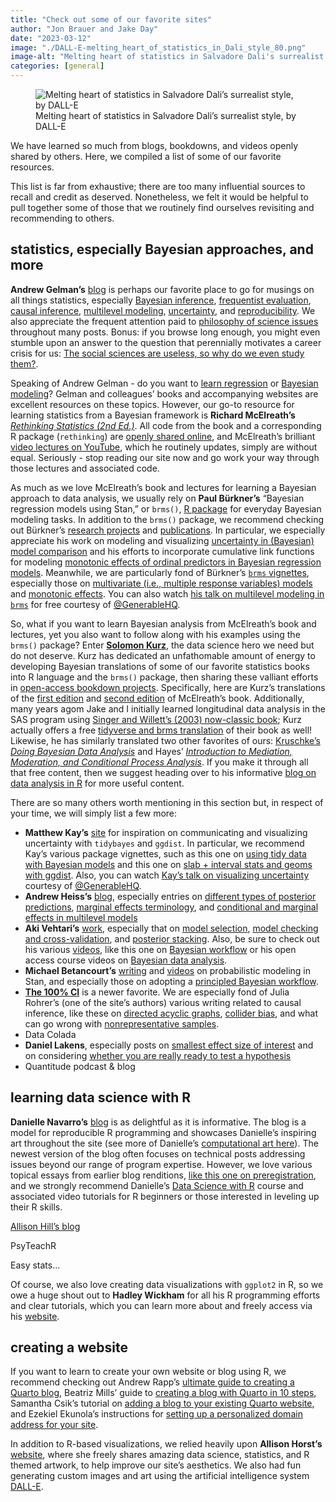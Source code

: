```yaml
---
title: "Check out some of our favorite sites"
author: "Jon Brauer and Jake Day"
date: "2023-03-12"
image: "./DALL-E-melting_heart_of_statistics_in_Dali_style_80.png"
image-alt: "Melting heart of statistics in Salvadore Dali's surrealist style, by DALL-E"
categories: [general]
---
```


![Melting heart of statistics in Salvadore Dali's surrealist style, by DALL-E](DALL-E-melting_heart_of_statistics_in_Dali_style_80.png)

We have learned so much from blogs, bookdowns, and videos openly shared by others. Here, we compiled a list of some of our favorite resources. 

<!--more-->

This list is far from exhaustive; there are too many influential sources to recall and credit as deserved. Nonetheless, we felt it would be helpful to pull together some of those that we routinely find ourselves revisiting and recommending to others. 

## statistics, especially Bayesian approaches, and more 

**Andrew Gelman's** [blog](https://statmodeling.stat.columbia.edu/) is perhaps our favorite place to go for musings on all things statistics, especially [Bayesian inference](https://statmodeling.stat.columbia.edu/2022/08/10/bayesian-inference-continues-to-completely-solve-the-multiple-comparisons-problem/), [frequentist evaluation](https://statmodeling.stat.columbia.edu/2022/12/02/not-frequentist-enough-2/), [causal inference](https://statmodeling.stat.columbia.edu/2021/03/11/regression-discontinuity-analysis-is-often-a-disaster-so-what-should-you-do-instead-do-we-just-give-up-on-the-whole-natural-experiment-idea-heres-my-recommendation/), [multilevel modeling](https://statmodeling.stat.columbia.edu/2023/03/09/the-butterfly-and-the-piranha-understanding-the-generalizability-and-reproducibility-crisis-from-statistical-and-political-perspectives-my-talk-at-the-university-of-minnesota-political-science/), [uncertainty](https://statmodeling.stat.columbia.edu/2022/04/05/confidence-intervals-compatability-intervals-uncertainty-intervals/), and [reproducibility](https://statmodeling.stat.columbia.edu/2018/12/04/bayes-statistics-reproducibility-many-serious-problems-statistics-practice-arise-bayesian-inference-not-bayesian-enough-frequentist-evaluation-not-frequentist/). We also appreciate the frequent attention paid to [philosophy of science issues](https://statmodeling.stat.columbia.edu/2019/09/11/exchange-with-deborah-mayo-on-abandoning-statistical-significance/) throughout many posts. Bonus: if you browse long enough, you might even stumble upon an answer to the question that perennially motivates a career crisis for us: [The social sciences are useless, so why do we even study them?](https://statmodeling.stat.columbia.edu/2021/03/12/the-social-sciences-are-useless-so-why-do-we-study-them-heres-a-good-reason/).

Speaking of Andrew Gelman - do you want to [learn regression](https://avehtari.github.io/ROS-Examples/) or [Bayesian modeling](http://www.stat.columbia.edu/~gelman/book/)? Gelman and colleagues' books and accompanying websites are excellent resources on these topics. However, our go-to resource for learning statistics from a Bayesian framework is **Richard McElreath's** [*Rethinking Statistics (2nd Ed.)*](https://www.routledge.com/Statistical-Rethinking-A-Bayesian-Course-with-Examples-in-R-and-STAN/McElreath/p/book/9780367139919). All code from the book and a corresponding R package (`rethinking`) are [openly shared online](https://xcelab.net/rm/statistical-rethinking/), and McElreath's brilliant [video lectures on YouTube](https://www.youtube.com/playlist?list=PLDcUM9US4XdMROZ57-OIRtIK0aOynbgZN), which he routinely updates, simply are without equal. Seriously - stop reading our site now and go work your way through those lectures and associated code. 

As much as we love McElreath's book and lectures for learning a Bayesian approach to data analysis, we usually rely on **Paul B&uuml;rkner's** "Bayesian regression models using Stan," or `brms()`, [R package](https://paul-buerkner.github.io/brms/) for everyday Bayesian modeling tasks. In addition to the `brms()` package, we recommend checking out B&uuml;rkner's [research projects](https://paul-buerkner.github.io/projects/) and [publications](https://paul-buerkner.github.io/publications/). In particular, we especially appreciate his work on modeling and visualizing [uncertainty in (Bayesian) model comparison](https://paul-buerkner.github.io/projects/#mu-bmb) and his efforts to incorporate cumulative link functions for modeling [monotonic effects of ordinal predictors in Bayesian regression models](https://psyarxiv.com/9qkhj/). Meanwhile, we are particularly fond of B&uuml;rkner's [`brms` vignettes](https://paul-buerkner.github.io/brms/articles/index.html), especially those on [multivariate (i.e., multiple response variables) models](https://paul-buerkner.github.io/brms/articles/brms_multivariate.html) and [monotonic effects](https://paul-buerkner.github.io/brms/articles/brms_monotonic.html). You can also watch [his talk on multilevel modeling in `brms`](https://www.youtube.com/watch?v=1qeXD4NQ4To) for free courtesy of [@GenerableHQ](https://www.youtube.com/@generableHQ/about). 

So, what if you want to learn Bayesian analysis from McElreath's book and lectures, yet you also want to follow along with his examples using the `brms()` package? Enter [**Solomon Kurz**](https://solomonkurz.netlify.app/), the data science hero we need but do not deserve. Kurz has dedicated an unfathomable amount of energy to developing Bayesian translations of some of our favorite statistics books into R language and the `brms()` package, then sharing these valliant efforts in [open-access bookdown projects](https://solomonkurz.netlify.app/book/). Specifically, here are Kurz's translations of the [first edition](https://bookdown.org/content/3890) and [second edition](https://bookdown.org/content/4857) of McElreath's book. Additionally, many years agom Jake and I initially learned longitudinal data analysis in the SAS program using [Singer and Willett's (2003) now-classic book](https://academic.oup.com/book/41753); Kurz actually offers a free [tidyverse and brms translation](https://bookdown.org/content/4253/) of their book as well! Likewise, he has similarly translated two other favorites of ours: [Kruschke's *Doing Bayesian Data Analysis*](https://bookdown.org/content/3686/) and Hayes' [*Introduction to Mediation, Moderation, and Conditional Process Analysis*](https://bookdown.org/content/b472c7b3-ede5-40f0-9677-75c3704c7e5c/). If you make it through all that free content, then we suggest heading over to his informative [blog on data analysis in R](https://solomonkurz.netlify.app/blog/) for more useful content.

There are so many others worth mentioning in this section but, in respect of your time, we will simply list a few more: 

  - **Matthew Kay's** [site](https://www.mjskay.com/) for inspiration on communicating and visualizing uncertainty with `tidybayes` and `ggdist`. In particular, we recommend Kay's various package vignettes, such as this one on [using tidy data with Bayesian models](https://cran.r-project.org/web/packages/tidybayes/vignettes/tidybayes.html) and this one on [slab + interval stats and geoms with ggdist](https://mjskay.github.io/ggdist/articles/slabinterval.html). Also, you can watch [Kay's talk on visualizing uncertainty](https://www.youtube.com/watch?v=PqCaljvE89k) courtesy of [@GenerableHQ](https://www.youtube.com/@generableHQ/about).  
  - **Andrew Heiss's** [blog](https://www.andrewheiss.com/blog/), especially entries on [different types of posterior predictions](https://www.andrewheiss.com/blog/2022/09/26/guide-visualizing-types-posteriors/), [marginal effects terminology](https://www.andrewheiss.com/blog/2022/05/20/marginalia/), and [conditional and marginal effects in multilevel models](https://www.andrewheiss.com/blog/2022/11/29/conditional-marginal-marginaleffects/)
  - **Aki Vehtari's** [work](https://users.aalto.fi/~ave/), especially that on [model selection](https://avehtari.github.io/modelselection/), [model checking and cross-validation](https://arxiv.org/abs/1507.04544), and [posterior stacking](https://arxiv.org/abs/2006.12335).  Also, be sure to check out his various [videos](https://www.youtube.com/channel/UCcFy4yl5IyWeqJ5z2g1U8yg), like this one on [Bayesian workflow](https://www.youtube.com/watch?v=lKRRyrPxxeU) or his open access course videos on [Bayesian data analysis](https://www.youtube.com/playlist?list=PLBqnAso5Dy7O0IVoVn2b-WtetXQk5CDk6). 
  - **Michael Betancourt's** [writing](https://betanalpha.github.io/writing/) and [videos](https://betanalpha.github.io/speaking/) on probabilistic modeling in Stan, and especially those on adopting a [principled Bayesian workflow](https://betanalpha.github.io/assets/case_studies/principled_bayesian_workflow.html). 
- [**The 100% CI**](https://www.the100.ci/) is a newer favorite. We are especially fond of Julia Rohrer's (one of the site's authors) various writing related to causal inference, like these on [directed acyclic graphs](ADD), [collider bias](ADD), and what can go wrong with [nonrepresentative samples](https://www.the100.ci/2023/03/07/non-representative-samples-what-could-possibly-go-wrong/).
- Data Colada 
- **Daniel Lakens**, especially posts on [smallest effect size of interest](ADD) and on considering [whether you are really ready to test a hypothesis](ADD)  
- Quantitude podcast & blog


## learning data science with R

**Danielle Navarro's** [blog](https://blog.djnavarro.net/) is as delightful as it is informative. The blog is a model for reproducible R programming and showcases Danielle's inspiring art throughout the site (see more of Danielle's [computational art here](https://art.djnavarro.net/)). The newest version of the blog often focuses on technical posts addressing issues beyond our range of program expertise. However, we love various topical essays from earlier blog renditions, [like this one on preregistration](https://psyarxiv.com/wxn58/), and we strongly recommend Danielle's [Data Science with R](https://robust-tools.djnavarro.net/) course and associated video tutorials for R beginners or those interested in leveling up their R skills.   

[Allison Hill's blog](https://www.apreshill.com/blog/)

PsyTeachR

Easy stats... 

Of course, we also love creating data visualizations with `ggplot2` in R, so we owe a huge shout out to **Hadley Wickham** for all his R programming efforts and clear tutorials, which you can learn more about and freely access via his [website](https://hadley.nz/).

## creating a website

If you want to learn to create your own website or blog using R, we recommend checking out Andrew Rapp's [ultimate guide to creating a Quarto blog](https://albert-rapp.de/posts/13_quarto_blog_writing_guide/13_quarto_blog_writing_guide.html), Beatriz Mills' guide to [creating a blog with Quarto in 10 steps](https://beamilz.com/posts/2022-06-05-creating-a-blog-with-quarto/en/), Samantha Csik's tutorial on [adding a blog to your existing Quarto website](https://samanthacsik.github.io/posts/2022-10-24-quarto-blogs/), and Ezekiel Ekunola's instructions for [setting up a personalized domain address for your site](https://www.codementor.io/@ekunolaeasybuoy/setting-up-domain-with-namecheap-netlify-12yiksvig6).

In addition to R-based visualizations, we relied heavily upon **Allison Horst's** [website](https://allisonhorst.com/allison-horst), where she freely shares amazing data science, statistics, and R themed artwork, to help improve our site's aesthetics. We also had fun generating custom images and art using the artificial intelligence system [DALL-E](https://openai.com/product/dall-e-2). 
